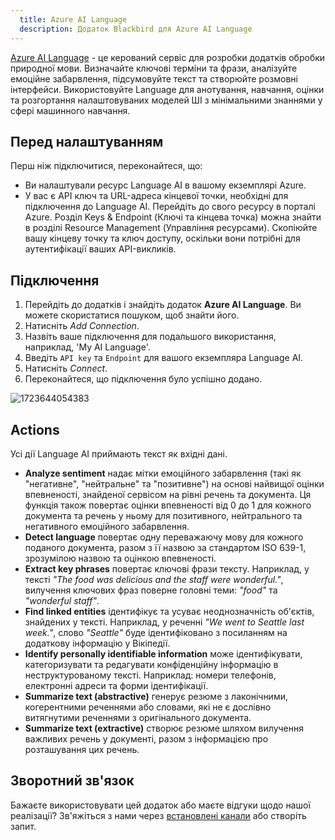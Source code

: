 ```yaml
---
  title: Azure AI Language
  description: Додаток Blackbird для Azure AI Language
---
```


<LinkCard title="Переглянути на Github" target="_blank" href="https://github.com/bb-io/MicrosoftAILanguage" icon="github" />

[Azure AI Language](https://azure.microsoft.com/en-us/products/ai-services/ai-language) - це керований сервіс для розробки додатків обробки природної мови. Визначайте ключові терміни та фрази, аналізуйте емоційне забарвлення, підсумовуйте текст та створюйте розмовні інтерфейси. Використовуйте Language для анотування, навчання, оцінки та розгортання налаштовуваних моделей ШІ з мінімальними знаннями у сфері машинного навчання.

## Перед налаштуванням

Перш ніж підключитися, переконайтеся, що:

- Ви налаштували ресурс Language AI в вашому екземплярі Azure.
- У вас є API ключ та URL-адреса кінцевої точки, необхідні для підключення до Language AI. Перейдіть до свого ресурсу в порталі Azure. Розділ Keys & Endpoint (Ключі та кінцева точка) можна знайти в розділі Resource Management (Управління ресурсами). Скопіюйте вашу кінцеву точку та ключ доступу, оскільки вони потрібні для аутентифікації ваших API-викликів.

## Підключення

1. Перейдіть до додатків і знайдіть додаток **Azure AI Language**. Ви можете скористатися пошуком, щоб знайти його.
2. Натисніть _Add Connection_.
3. Назвіть ваше підключення для подальшого використання, наприклад, 'My AI Language'.
4. Введіть `API key` та `Endpoint` для вашого екземпляра Language AI.
5. Натисніть _Connect_.
6. Переконайтеся, що підключення було успішно додано.

![1723644054383](https://raw.githubusercontent.com/bb-io/MicrosoftAILanguage/main/image/README/1723644054383.png)

## Actions

Усі дії Language AI приймають текст як вхідні дані.

- **Analyze sentiment** надає мітки емоційного забарвлення (такі як "негативне", "нейтральне" та "позитивне") на основі найвищої оцінки впевненості, знайденої сервісом на рівні речень та документа. Ця функція також повертає оцінки впевненості від 0 до 1 для кожного документа та речень у ньому для позитивного, нейтрального та негативного емоційного забарвлення.
- **Detect language** повертає одну переважаючу мову для кожного поданого документа, разом з її назвою за стандартом ISO 639-1, зрозумілою назвою та оцінкою впевненості.
- **Extract key phrases** повертає ключові фрази тексту. Наприклад, у тексті _"The food was delicious and the staff were wonderful."_, вилучення ключових фраз поверне головні теми: _"food"_ та _"wonderful staff"_.
- **Find linked entities** ідентифікує та усуває неоднозначність об'єктів, знайдених у тексті. Наприклад, у реченні _"We went to Seattle last week."_, слово _"Seattle"_ буде ідентифіковано з посиланням на додаткову інформацію у Вікіпедії.
- **Identify personally identifiable information** може ідентифікувати, категоризувати та редагувати конфіденційну інформацію в неструктурованому тексті. Наприклад: номери телефонів, електронні адреси та форми ідентифікації.
- **Summarize text (abstractive)** генерує резюме з лаконічними, когерентними реченнями або словами, які не є дослівно витягнутими реченнями з оригінального документа.
- **Summarize text (extractive)** створює резюме шляхом вилучення важливих речень у документі, разом з інформацією про розташування цих речень.

## Зворотний зв'язок

Бажаєте використовувати цей додаток або маєте відгуки щодо нашої реалізації? Зв'яжіться з нами через [встановлені канали](https://www.blackbird.io/) або створіть запит.